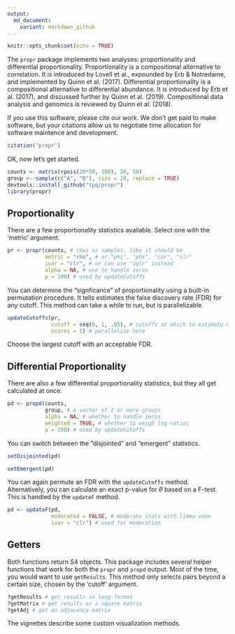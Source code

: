 ```yaml
---
output:
  md_document:
    variant: markdown_github
---
```


<!-- README.md is generated from README.Rmd. Please edit that file -->

```r
knitr::opts_chunk$set(echo = TRUE)
```

The `propr` package implements two analyses: proportionality and differential proportionality. Proportionality is a compositional alternative to correlation. It is introduced by Lovell et al., expounded by Erb & Notredame, and implemented by Quinn et al. (2017). Differential proportionality is a compositional alternative to differential abundance. It is introduced by Erb et al. (2017), and discussed further by Quinn et al. (2019). Compositional data analysis and genomics is reviewed by Quinn et al. (2018).

If you use this software, please cite our work. We don't get paid to make software, but your citations allow us to negotiate time allocation for software maintence and development.

```r
citation("propr")
```

OK, now let's get started.

```r
counts <- matrix(rpois(20*50, 100), 20, 50)
group <- sample(c("A", "B"), size = 20, replace = TRUE)
devtools::install_github("tpq/propr")
library(propr)
```

## Proportionality

There are a few proportionality statistics available. Select one with the 'metric' argument.

```r
pr <- propr(counts, # rows as samples, like it should be
            metric = "rho", # or "phi", "phs", "cor", "vlr"
            ivar = "clr", # or can use "iqlr" instead
            alpha = NA, # use to handle zeros
            p = 100) # used by updateCutoffs
```

You can determine the "signficance" of proportionality using a built-in permutation procedure. It tells estimates the false discovery rate (FDR) for any cutoff. This method can take a while to run, but is parallelizable.

```r
updateCutoffs(pr,
              cutoff = seq(0, 1, .05), # cutoffs at which to estimate FDR
              ncores = 1) # parallelize here
```

Choose the largest cutoff with an acceptable FDR.

## Differential Proportionality

There are also a few differential proportionality statistics, but they all get calculated at once.

```r
pd <- propd(counts,
            group, # a vector of 2 or more groups
            alpha = NA, # whether to handle zeros
            weighted = TRUE, # whether to weigh log-ratios
            p = 100) # used by updateCutoffs
```

You can switch between the "disjointed" and "emergent" statistics.

```r
setDisjointed(pd)
```

```r
setEmergent(pd)
```

You can again permute an FDR with the `updateCutoffs` method. Alternatively, you can calculate an exact p-value for $\theta$ based on a F-test. This is handled by the `updateF` method.

```r
pd <- updateF(pd,
              moderated = FALSE, # moderate stats with limma-voom
              ivar = "clr") # used for moderation
```

## Getters

Both functions return S4 objects. This package includes several helper functions that work for both the `propr` and `propd` output. Most of the time, you would want to use `getResults`. This method only selects pairs beyond a certain size, chosen by the 'cutoff' argument.

```r
?getResults # get results in long-format
?getMatrix # get results as a square matrix
?getAdj # get an adjacency matrix
```

The vignettes describe some custom visualization methods.
